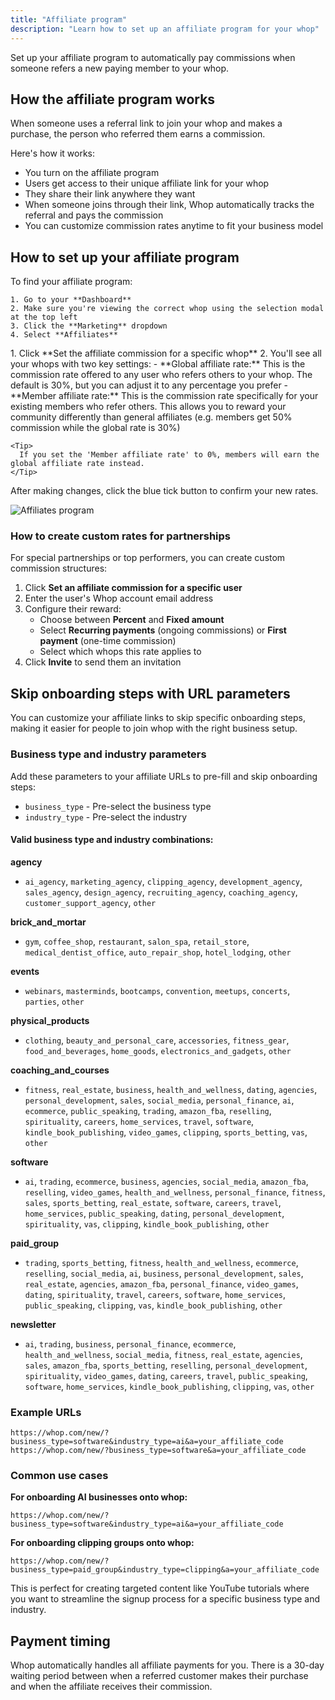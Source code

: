 ```yaml
---
title: "Affiliate program"
description: "Learn how to set up an affiliate program for your whop"
---
```


Set up your affiliate program to automatically pay commissions when someone refers a new paying member to your whop.

## How the affiliate program works

When someone uses a referral link to join your whop and makes a purchase, the person who referred them earns a commission.

Here's how it works:

- You turn on the affiliate program
- Users get access to their unique affiliate link for your whop
- They share their link anywhere they want
- When someone joins through their link, Whop automatically tracks the referral and pays the commission
- You can customize commission rates anytime to fit your business model

## How to set up your affiliate program

<Steps>
  <Step title="Go to your affiliate settings" titleSize="h3">
    To find your affiliate program:

    1. Go to your **Dashboard**
    2. Make sure you're viewing the correct whop using the selection modal at the top left
    3. Click the **Marketing** dropdown
    4. Select **Affiliates**

  </Step>
  <Step title=" Set commission rates for your whop" titleSize="h3">
    1. Click **Set the affiliate commission for a specific whop**
    2. You'll see all your whops with two key settings:
       - **Global affiliate rate:** This is the commission rate offered to any user who refers others to your whop. The default is 30%, but you can adjust it to any percentage you prefer
       - **Member affiliate rate:** This is the commission rate specifically for your existing members who refer others. This allows you to reward your community differently than general affiliates (e.g. members get 50% commission while the global rate is 30%)

    <Tip>
      If you set the 'Member affiliate rate' to 0%, members will earn the global affiliate rate instead.
    </Tip>

  </Step>
  <Step title="Activate your affiliate program" titleSize="h3">
    After making changes, click the blue tick button to confirm your new rates.
  </Step>
</Steps>

![Affiliates program](/apps/docs/how-to-videos/affiliates720p30fps.gif)

### How to create custom rates for partnerships

For special partnerships or top performers, you can create custom commission structures:

1. Click **Set an affiliate commission for a specific user**
2. Enter the user's Whop account email address
3. Configure their reward:
   - Choose between **Percent** and **Fixed amount**
   - Select **Recurring payments** (ongoing commissions) or **First payment** (one-time commission)
   - Select which whops this rate applies to
4. Click **Invite** to send them an invitation

## Skip onboarding steps with URL parameters

You can customize your affiliate links to skip specific onboarding steps, making it easier for people to join whop with the right business setup.

### Business type and industry parameters

Add these parameters to your affiliate URLs to pre-fill and skip onboarding steps:

- `business_type` - Pre-select the business type
- `industry_type` - Pre-select the industry

#### Valid business type and industry combinations:

**agency**

- `ai_agency`, `marketing_agency`, `clipping_agency`, `development_agency`, `sales_agency`, `design_agency`, `recruiting_agency`, `coaching_agency`, `customer_support_agency`, `other`

**brick_and_mortar**

- `gym`, `coffee_shop`, `restaurant`, `salon_spa`, `retail_store`, `medical_dentist_office`, `auto_repair_shop`, `hotel_lodging`, `other`

**events**

- `webinars`, `masterminds`, `bootcamps`, `convention`, `meetups`, `concerts`, `parties`, `other`

**physical_products**

- `clothing`, `beauty_and_personal_care`, `accessories`, `fitness_gear`, `food_and_beverages`, `home_goods`, `electronics_and_gadgets`, `other`

**coaching_and_courses**

- `fitness`, `real_estate`, `business`, `health_and_wellness`, `dating`, `agencies`, `personal_development`, `sales`, `social_media`, `personal_finance`, `ai`, `ecommerce`, `public_speaking`, `trading`, `amazon_fba`, `reselling`, `spirituality`, `careers`, `home_services`, `travel`, `software`, `kindle_book_publishing`, `video_games`, `clipping`, `sports_betting`, `vas`, `other`

**software**

- `ai`, `trading`, `ecommerce`, `business`, `agencies`, `social_media`, `amazon_fba`, `reselling`, `video_games`, `health_and_wellness`, `personal_finance`, `fitness`, `sales`, `sports_betting`, `real_estate`, `software`, `careers`, `travel`, `home_services`, `public_speaking`, `dating`, `personal_development`, `spirituality`, `vas`, `clipping`, `kindle_book_publishing`, `other`

**paid_group**

- `trading`, `sports_betting`, `fitness`, `health_and_wellness`, `ecommerce`, `reselling`, `social_media`, `ai`, `business`, `personal_development`, `sales`, `real_estate`, `agencies`, `amazon_fba`, `personal_finance`, `video_games`, `dating`, `spirituality`, `travel`, `careers`, `software`, `home_services`, `public_speaking`, `clipping`, `vas`, `kindle_book_publishing`, `other`

**newsletter**

- `ai`, `trading`, `business`, `personal_finance`, `ecommerce`, `health_and_wellness`, `social_media`, `fitness`, `real_estate`, `agencies`, `sales`, `amazon_fba`, `sports_betting`, `reselling`, `personal_development`, `spirituality`, `video_games`, `dating`, `careers`, `travel`, `public_speaking`, `software`, `home_services`, `kindle_book_publishing`, `clipping`, `vas`, `other`

### Example URLs

```
https://whop.com/new/?business_type=software&industry_type=ai&a=your_affiliate_code
https://whop.com/new/?business_type=software&a=your_affiliate_code
```

### Common use cases

**For onboarding AI businesses onto whop:**

```
https://whop.com/new/?business_type=software&industry_type=ai&a=your_affiliate_code
```

**For onboarding clipping groups onto whop:**

```
https://whop.com/new/?business_type=paid_group&industry_type=clipping&a=your_affiliate_code
```

This is perfect for creating targeted content like YouTube tutorials where you want to streamline the signup process for a specific business type and industry.

## Payment timing

Whop automatically handles all affiliate payments for you. There is a 30-day waiting period between when a referred customer makes their purchase and when the affiliate receives their commission.
